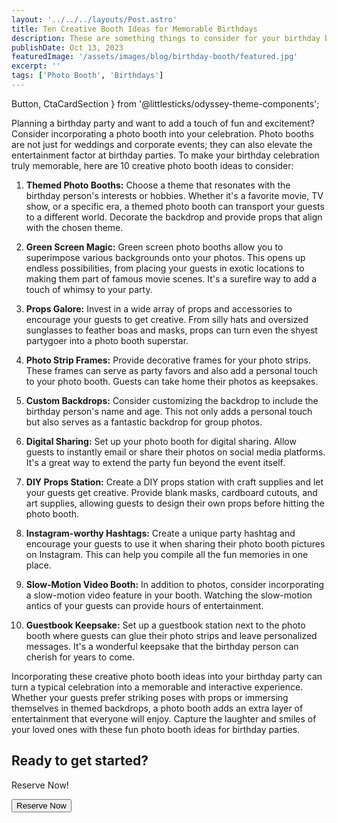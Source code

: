 ```yaml
---
layout: '../../../layouts/Post.astro'
title: Ten Creative Booth Ideas for Memorable Birthdays
description: These are something things to consider for your birthday booth.
publishDate: Oct 13, 2023
featuredImage: '/assets/images/blog/birthday-booth/featured.jpg'
excerpt: ''
tags: ['Photo Booth', 'Birthdays']
---
```

  Button,
  CtaCardSection
} from '@littlesticks/odyssey-theme-components';

Planning a birthday party and want to add a touch of fun and excitement? Consider incorporating a photo booth into your celebration. Photo booths are not just for weddings and corporate events; they can also elevate the entertainment factor at birthday parties. To make your birthday celebration truly memorable, here are 10 creative photo booth ideas to consider:

1. **Themed Photo Booths:** Choose a theme that resonates with the birthday person's interests or hobbies. Whether it's a favorite movie, TV show, or a specific era, a themed photo booth can transport your guests to a different world. Decorate the backdrop and provide props that align with the chosen theme.

2. **Green Screen Magic:** Green screen photo booths allow you to superimpose various backgrounds onto your photos. This opens up endless possibilities, from placing your guests in exotic locations to making them part of famous movie scenes. It's a surefire way to add a touch of whimsy to your party.

3. **Props Galore:** Invest in a wide array of props and accessories to encourage your guests to get creative. From silly hats and oversized sunglasses to feather boas and masks, props can turn even the shyest partygoer into a photo booth superstar.

4. **Photo Strip Frames:** Provide decorative frames for your photo strips. These frames can serve as party favors and also add a personal touch to your photo booth. Guests can take home their photos as keepsakes.

5. **Custom Backdrops:** Consider customizing the backdrop to include the birthday person's name and age. This not only adds a personal touch but also serves as a fantastic backdrop for group photos.

6. **Digital Sharing:** Set up your photo booth for digital sharing. Allow guests to instantly email or share their photos on social media platforms. It's a great way to extend the party fun beyond the event itself.

7. **DIY Props Station:** Create a DIY props station with craft supplies and let your guests get creative. Provide blank masks, cardboard cutouts, and art supplies, allowing guests to design their own props before hitting the photo booth.

8. **Instagram-worthy Hashtags:** Create a unique party hashtag and encourage your guests to use it when sharing their photo booth pictures on Instagram. This can help you compile all the fun memories in one place.

9. **Slow-Motion Video Booth:** In addition to photos, consider incorporating a slow-motion video feature in your booth. Watching the slow-motion antics of your guests can provide hours of entertainment.

10. **Guestbook Keepsake:** Set up a guestbook station next to the photo booth where guests can glue their photo strips and leave personalized messages. It's a wonderful keepsake that the birthday person can cherish for years to come.

Incorporating these creative photo booth ideas into your birthday party can turn a typical celebration into a memorable and interactive experience. Whether your guests prefer striking poses with props or immersing themselves in themed backdrops, a photo booth adds an extra layer of entertainment that everyone will enjoy. Capture the laughter and smiles of your loved ones with these fun photo booth ideas for birthday parties.

<CtaCardSection background="var(--theme-surface-1)" color="var(--theme-on-surface-2)">
    <h2>Ready to get started?</h2>
    <p>Reserve Now!</p>
    <Button href="https://popstar-photo-booths.checkcherry.com/reservation/event_type" customIcon>
    Reserve Now
    <Fragment slot="icon">
      <Icon name="ic:baseline-chevron-right"/>
    </Fragment>
    </Button>
</CtaCardSection>
